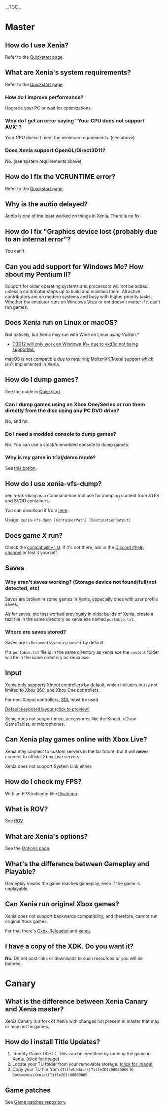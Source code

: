 __TOC__

= Master =

== How do I use Xenia? ==
Refer to the [https://github.com/xenia-canary/xenia-canary/wiki/Quickstart Quickstart page].

== What are Xenia's system requirements? ==
Refer to the [https://github.com/xenia-canary/xenia-canary/wiki/Quickstart#system-requirements Quickstart page].

=== How do I improve performance? ===
Upgrade your PC or wait for optimizations.

=== Why do I get an error saying "Your CPU does not support AVX"? ===
Your CPU doesn't meet the minimum requirements. (see above)

=== Does Xenia support OpenGL/Direct3D11? ===
No. (see system requirements above)

== How do I fix the VCRUNTIME error? ==
Refer to the [https://github.com/xenia-canary/xenia-canary/wiki/Quickstart Quickstart page].

== Why is the audio delayed? ==
Audio is one of the least worked on things in Xenia. There is no fix.

== How do I fix "Graphics device lost (probably due to an internal error"? ==
You can't.

== Can you add support for Windows Me? How about my Pentium II? ==
Support for older operating systems and processors will not be added unless a
contributor steps up to build and maintain them. All active contributors are on
modern systems and busy with higher priority tasks. Whether the emulator runs on
Windows Vista or not doesn't matter if it can't run games.

== Does Xenia run on Linux or macOS? ==
Not natively, but Xenia may run with Wine on Linux ''using Vulkan''.*
* [https://github.com/xenia-canary/xenia-canary/wiki/Quickstart#minimum D3D12 will only work on Windows 10+ due to vkd3d not being supported.]

macOS is not compatible due to requiring MoltenVK/Metal support which isn't implemented in Xenia.

== How do I dump games? ==
See the guide in [https://github.com/xenia-canary/xenia-canary/wiki/Quickstart#How-to-rip-games Quickstart].

=== Can I dump games using an Xbox One/Series or run them directly from the disc using any PC DVD drive? ===
No, and no.

=== Do I need a modded console to dump games? ===
No. You can use a stock/unmodded console to dump games.

=== Why is my game in trial/demo mode? ===
See [https://github.com/xenia-canary/xenia-canary/wiki/Options#user-content-Run_games_as_fullactivated this option].

== How do I use xenia-vfs-dump? ==
xenia-vfs-dump is a command-line tool use for dumping content from STFS and SVOD containers.

You can download it from [https://ci.appveyor.com/api/projects/benvanik/xenia/artifacts/xenia-vfs-dump_master.zip?branch=master&job=Configuration:%20Release&pr=false here].

Usage: <code>xenia-vfs-dump [ContainerPath] [DestinationOutput]</code>

== Does game ''X'' run? ==
Check the [https://github.com/xenia-project/game-compatibility#game-compatibility compatibility list]. If it's not there, ask in the [https://discord.gg/Q9mxZf9 Discord #help channel] or test it yourself.

== Saves ==
=== Why aren't saves working? (Storage device not found/full/not detected, etc) ===
Saves are broken in some games in Xenia, especially ones with user profile saves.

As for saves, etc that worked previously in older builds of Xenia, create a text file in the same directory as xenia.exe named <code>portable.txt</code>.

=== Where are saves stored? ===
Saves are in <code>Documents\xenia\content</code> by default.

If a <code>portable.txt</code> file is in the same directory as xenia.exe the <code>content</code> folder will be in the same directory as xenia.exe.

<!--=== How do I transfer saves to/from Xenia? ===
[[How-to-transfer-saves-to-or-from-Xenia]]-->

== Input ==
Xenia only supports XInput controllers by default, which includes but is not limited to Xbox 360, and Xbox One controllers.

For non-XInput controllers, [https://github.com/xenia-canary/xenia-canary/wiki/Options#HID_Input SDL] must be used.

<!--You can use the mouse to control the analog/joysticks, and rebind the keyboard controls '''with [x360ce](https://www.x360ce.com/)'''.-->
[https://cdn.discordapp.com/attachments/308207592482668545/437198231613734912/xenia_keyboard-layout.png Default keyboard layout (click to preview)]

Xenia does not support mice, accessories like the Kinect, uDraw GameTablet, or microphones.

== Can Xenia play games online with Xbox Live? ==
Xenia may connect to ''custom'' servers in the far future, but it will '''never''' connect to official Xbox Live servers.

Xenia does not support System Link either.

== How do I check my FPS? ==
With an FPS indicator like [https://www.guru3d.com/files-details/rtss-rivatuner-statistics-server-download.html Rivatuner].

== What is ROV? ==
See [[ROV]].

== What are Xenia's options? ==
See the [https://github.com/xenia-canary/xenia-canary/wiki/Options Options page].

== What's the difference between Gameplay and Playable? ==
Gameplay means the game reaches gameplay, even if the game is unplayable.

== Can Xenia run original Xbox games? ==
Xenia does not support backwards compatibility, and therefore, cannot run original Xbox games.

For that there's [https://github.com/Cxbx-Reloaded/Cxbx-Reloaded Cxbx-Reloaded] and [https://xemu.app xemu].

== I have a copy of the XDK. Do you want it? ==
'''No.''' Do not post links or downloads to such resources or you will be banned.

= Canary =

== What is the difference between Xenia Canary and Xenia master? ==
Xenia Canary is a fork of Xenia with changes not present in master that may or may not fix games.

== How do I install Title Updates? ==
# Identify Game Title ID. This can be identified by running the game in Xenia. [https://i.imgur.com/Vhz9sCC.png (click for image)]
# Locate your TU folder from your removable storage. [https://i.imgur.com/M4R1SyZ.png (click for image)]
# Copy your TU file from <code>$TitleUpdate\[TitleID]\000B0000</code> to <code>Documents\Xenia\[TitleID]\000B0000</code>

== Game patches ==
See [https://github.com/xenia-canary/game-patches Game patches repository].
